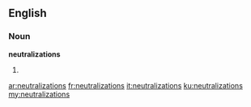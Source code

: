 ==English==

===Noun===
'''neutralizations'''

# {{plural of|[[neutralization]]}}

[[ar:neutralizations]]
[[fr:neutralizations]]
[[it:neutralizations]]
[[ku:neutralizations]]
[[my:neutralizations]]